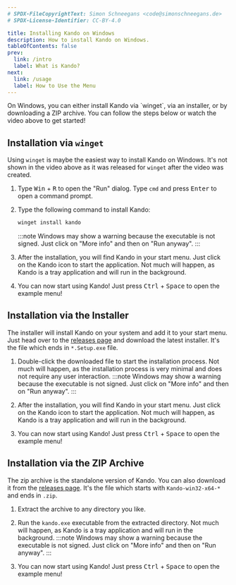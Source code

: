 ```yaml
---
# SPDX-FileCopyrightText: Simon Schneegans <code@simonschneegans.de>
# SPDX-License-Identifier: CC-BY-4.0

title: Installing Kando on Windows
description: How to install Kando on Windows.
tableOfContents: false
prev:
  link: /intro
  label: What is Kando?
next:
  link: /usage
  label: How to Use the Menu
---
```



<YouTube id="T4iC99HM5bo" />

<Intro>
On Windows, you can either install Kando via `winget`, via an installer, or by downloading a ZIP archive.
You can follow the steps below or watch the video above to get started!
</Intro>


## <Icon name="seti:windows" class="inline-icon" /> Installation via `winget`

Using `winget` is maybe the easiest way to install Kando on Windows.
It's not shown in the video above as it was released for `winget` after the video was created.

<Steps>

1. Type <kbd>Win</kbd> + <kbd>R</kbd> to open the "Run" dialog. Type `cmd` and press <kbd>Enter</kbd> to open a command prompt.

2. Type the following command to install Kando:
    ```bash
    winget install kando
    ```
    :::note
    Windows may show a warning because the executable is not signed. Just click on "More info" and then on "Run anyway".
    :::

3. After the installation, you will find Kando in your start menu. Just click on the Kando icon to start the application. Not much will happen, as Kando is a tray application and will run in the background.

4. You can now start using Kando! Just press <kbd>Ctrl</kbd> + <kbd>Space</kbd> to open the example menu!

</Steps>


## <AstroIcon name="solar:cloud-download-bold-duotone" class="inline-icon" /> Installation via the Installer

The installer will install Kando on your system and add it to your start menu.
Just head over to the [releases page](https://github.com/kando-menu/kando/releases) and download the latest installer. It's the file which ends in `*.Setup.exe` file.

<Steps>

1. Double-click the downloaded file to start the installation process. Not much will happen, as the installation process is very minimal and does not require any user interaction.
    :::note
    Windows may show a warning because the executable is not signed. Just click on "More info" and then on "Run anyway".
    :::

2. After the installation, you will find Kando in your start menu. Just click on the Kando icon to start the application. Not much will happen, as Kando is a tray application and will run in the background.

3. You can now start using Kando! Just press <kbd>Ctrl</kbd> + <kbd>Space</kbd> to open the example menu!

</Steps>


## <AstroIcon name="solar:zip-file-bold-duotone" class="inline-icon" /> Installation via the ZIP Archive

The zip archive is the standalone version of Kando. You can also download it from the [releases page](https://github.com/kando-menu/kando/releases). It's the file which starts with `Kando-win32-x64-*` and ends in `.zip`.

<Steps>

1. Extract the archive to any directory you like.

2. Run the `kando.exe` executable from the extracted directory. Not much will happen, as Kando is a tray application and will run in the background.
    :::note
    Windows may show a warning because the executable is not signed. Just click on "More info" and then on "Run anyway".
    :::

3. You can now start using Kando! Just press <kbd>Ctrl</kbd> + <kbd>Space</kbd> to open the example menu!

</Steps>